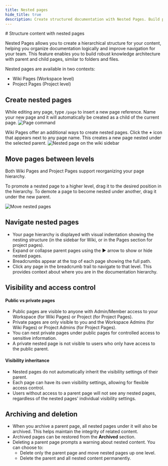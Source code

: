 ```yaml
---
title: Nested pages
hide_title: true
description: Create structured documentation with Nested Pages. Build parent-child hierarchies, organize content logically, and improve navigation for your team's knowledge base.
---
```



<div className="tag-wrapper">
  # Structure content with nested pages
  <Tags tags={[{ name: "Business", link: "https://plane.so/pricing", additionalClass: "business" }]} />
</div>

Nested Pages allows you to create a hierarchical structure for your content, helping you organize documentation logically and improve navigation for your team. This feature enables you to build robust knowledge architecture with parent and child pages, similar to folders and files.

Nested pages are available in two contexts:

- Wiki Pages (Workspace level) 
- Project Pages (Project level)

## Create nested pages

While editing any page, type `/page` to insert a new page reference. Name your new page and it will automatically be created as a child of the current page.
![Page command](https://media.docs.plane.so/pages/page-command.webp#center)

Wiki Pages offer an additional ways to create nested pages. Click the **+** icon that appears next to any page name. This creates a new page nested under the selected parent.
![Nested page on the wiki sidebar](https://media.docs.plane.so/pages/create-nested-page-sidebar.webp#center)

## Move pages between levels
Both Wiki Pages and Project Pages support reorganizing your page hierarchy.

To promote a nested page to a higher level, drag it to the desired position in the hierarchy. To demote a page to become nested under another, drag it under the new parent.

![Move nested pages](https://media.docs.plane.so/pages/move-nested-pages.webp#center)

## Navigate nested pages

- Your page hierarchy is displayed with visual indentation showing the nesting structure (in the sidebar for Wiki, or in the Pages section for project pages).
- Expand or collapse parent pages using the ▶ arrow to show or hide nested pages.
- Breadcrumbs appear at the top of each page showing the full path.
- Click any page in the breadcrumb trail to navigate to that level. This provides context about where you are in the documentation hierarchy.

## Visibility and access control

#### Public vs private pages

- Public pages are visible to anyone with Admin/Member access to your Workspace (for Wiki Pages) or Project (for Project Pages).
- Private pages are only visible to you and the Workspace Admins (for Wiki Pages) or Project Admins (for Project Pages).
- You can nest private pages under public pages for controlled access to sensitive information.
- A private nested page is not visible to users who only have access to the public parent.

#### Visibility inheritance

- Nested pages do not automatically inherit the visibility settings of their parent.
- Each page can have its own visibility settings, allowing for flexible access control.
- Users without access to a parent page will not see any nested pages, regardless of the nested pages' individual visibility settings.

## Archiving and deletion

- When you archive a parent page, all nested pages under it will also be archived. This helps maintain the integrity of related content.
- Archived pages can be restored from the **Archived** section.
- Deleting a parent page prompts a warning about nested content. You can choose to:
  - Delete only the parent page and move nested pages up one level.
  - Delete the parent and all nested content permanently.
